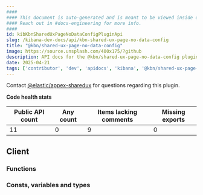 ```yaml
---
####
#### This document is auto-generated and is meant to be viewed inside our experimental, new docs system.
#### Reach out in #docs-engineering for more info.
####
id: kibKbnSharedUxPageNoDataConfigPluginApi
slug: /kibana-dev-docs/api/kbn-shared-ux-page-no-data-config
title: "@kbn/shared-ux-page-no-data-config"
image: https://source.unsplash.com/400x175/?github
description: API docs for the @kbn/shared-ux-page-no-data-config plugin
date: 2025-04-21
tags: ['contributor', 'dev', 'apidocs', 'kibana', '@kbn/shared-ux-page-no-data-config']
---
```




Contact [@elastic/appex-sharedux](https://github.com/orgs/elastic/teams/appex-sharedux) for questions regarding this plugin.

**Code health stats**

| Public API count  | Any count | Items lacking comments | Missing exports |
|-------------------|-----------|------------------------|-----------------|
| 11 | 0 | 9 | 0 |

## Client

### Functions
<DocDefinitionList data={kbnSharedUxPageNoDataConfigObj.client.functions}/>

### Consts, variables and types
<DocDefinitionList data={kbnSharedUxPageNoDataConfigObj.client.misc}/>

